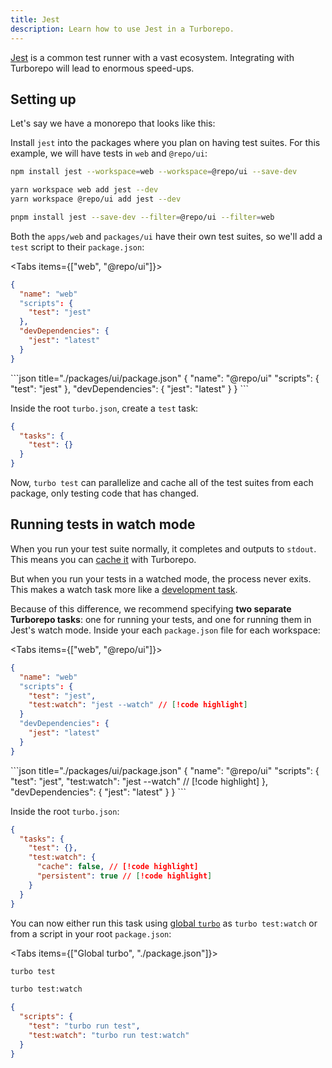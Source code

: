 ```yaml
---
title: Jest
description: Learn how to use Jest in a Turborepo.
---
```



[Jest](https://jestjs.io/) is a common test runner with a vast ecosystem. Integrating with Turborepo will lead to enormous speed-ups.

<CreateTurboCallout />

## Setting up

Let's say we have a monorepo that looks like this:

<Files>
  <Folder name="apps" defaultOpen>
    <Folder name="web" defaultOpen>
      <File name="package.json" />
    </Folder>
  </Folder>
  <Folder name="packages" defaultOpen>
    <Folder name="ui" defaultOpen>
      <File name="package.json" />
    </Folder>
  </Folder>
</Files>

Install `jest` into the packages where you plan on having test suites. For this example, we will have tests in `web` and `@repo/ui`:

<PackageManagerTabs>
<Tab>

```bash title="Terminal"
npm install jest --workspace=web --workspace=@repo/ui --save-dev
```

</Tab>

<Tab>

```bash title="Terminal"
yarn workspace web add jest --dev
yarn workspace @repo/ui add jest --dev
```

</Tab>

<Tab>

```bash title="Terminal"
pnpm install jest --save-dev --filter=@repo/ui --filter=web
```

</Tab>
</PackageManagerTabs>

Both the `apps/web` and `packages/ui` have their own test suites, so we'll add a `test` script to their `package.json`:

<Tabs items={["web", "@repo/ui"]}>
<Tab value="web">
```json title="./apps/web/package.json"
{
  "name": "web"
  "scripts": {
    "test": "jest"
  },
  "devDependencies": {
    "jest": "latest"
  }
}
```
</Tab>
<Tab value="@repo/ui">
```json title="./packages/ui/package.json"
{
  "name": "@repo/ui"
  "scripts": {
    "test": "jest"
  },
  "devDependencies": {
    "jest": "latest"
  }
}
```
</Tab>
</Tabs>

Inside the root `turbo.json`, create a `test` task:

```json title="./turbo.json"
{
  "tasks": {
    "test": {}
  }
}
```

Now, `turbo test` can parallelize and cache all of the test suites from each package, only testing code that has changed.

## Running tests in watch mode

When you run your test suite normally, it completes and outputs to `stdout`. This means you can [cache it](/repo/docs/crafting-your-repository/caching) with Turborepo.

But when you run your tests in a watched mode, the process never exits. This makes a watch task more like a [development task](/repo/docs/crafting-your-repository/developing-applications).

Because of this difference, we recommend specifying **two separate Turborepo tasks**: one for running your tests, and one for running them in Jest's watch mode. Inside your each `package.json` file for each workspace:

<Tabs items={["web", "@repo/ui"]}>
<Tab value="web">
```json title="./apps/web/package.json"
{
  "name": "web"
  "scripts": {
    "test": "jest",
    "test:watch": "jest --watch" // [!code highlight]
  }
  "devDependencies": {
    "jest": "latest"
  }
}
```
</Tab>
<Tab value="@repo/ui">
```json title="./packages/ui/package.json"
{
  "name": "@repo/ui"
  "scripts": {
    "test": "jest",
    "test:watch": "jest --watch" // [!code highlight]
  },
  "devDependencies": {
    "jest": "latest"
  }
}
```
</Tab>
</Tabs>

Inside the root `turbo.json`:

```json title="./turbo.json"
{
  "tasks": {
    "test": {},
    "test:watch": {
      "cache": false, // [!code highlight]
      "persistent": true // [!code highlight]
    }
  }
}
```

You can now either run this task using [global `turbo`](/repo/docs/getting-started/installation#global-installation) as `turbo test:watch` or from a script in your root `package.json`:

<Tabs items={["Global turbo", "./package.json"]}>
<Tab value="Global turbo">

```bash title="Terminal"
turbo test
```

```bash title="Terminal"
turbo test:watch
```

</Tab>

<Tab value="./package.json">

```json title="./package.json"
{
  "scripts": {
    "test": "turbo run test",
    "test:watch": "turbo run test:watch"
  }
}
```

</Tab>

</Tabs>
